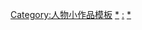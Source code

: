 {{Categories by country|nocat}}
[[Category:人物小作品模板|Category:人物小作品模板]]
[[Category:各國人物小作品|*]]
[[Category:各国小作品模板|:]]
[[Category:各国人物模板|*]]